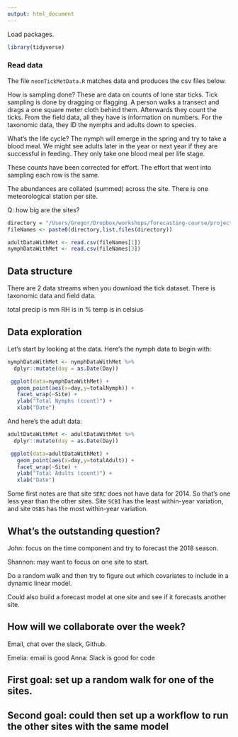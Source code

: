 ```yaml
---
output: html_document
---
```


Load packages.

```r
library(tidyverse)
```

### Read data

The file `neonTickMetData.R` matches data and produces the csv files below. 

How is sampling done? These are data on counts of lone star ticks. Tick sampling is done by dragging or flagging. A person walks a transect and drags a one square meter cloth behind them. Afterwards they count the ticks. From the field data, all they have is information on numbers. For the taxonomic data, they ID the nymphs and adults down to species.

What's the life cycle? The nymph will emerge in the spring and try to take a blood meal. We might see adults later in the year or next year if they are successful in feeding. They only take one blood meal per life stage.

These counts have been corrected for effort. The effort that went into sampling each row is the same. 

The abundances are collated (summed) across the site. There is one meteorological station per site.

Q: how big are the sites?

```r
directory = "/Users/Gregor/Dropbox/workshops/forecasting-course/project/groupprojectdata/"
fileNames <- paste0(directory,list.files(directory))

adultDataWithMet <- read.csv(fileNames[1])
nymphDataWithMet <- read.csv(fileNames[3])
```

## Data structure

There are 2 data streams when you download the tick dataset. There is taxonomic data and field data. 

total precip is mm
RH is in %
temp is in celsius

## Data exploration

Let's start by looking at the data. Here's the nymph data to begin with:

```r

nymphDataWithMet <- nymphDataWithMet %>%
  dplyr::mutate(day = as.Date(Day))

 ggplot(data=nymphDataWithMet) + 
   geom_point(aes(x=day,y=totalNymph)) + 
   facet_wrap(~Site) +
   ylab("Total Nymphs (count)") +
   xlab("Date")
```

And here's the adult data:

```r
adultDataWithMet <- adultDataWithMet %>%
  dplyr::mutate(day = as.Date(Day))

 ggplot(data=adultDataWithMet) + 
   geom_point(aes(x=day,y=totalAdult)) + 
   facet_wrap(~Site) +
   ylab("Total Adults (count)") +
   xlab("Date")
```
Some first notes are that site `SERC` does not have data for 2014. So that's one less year than the other sites. Site `SCBI` has the least within-year variation, and site `OSBS` has the most within-year variation.

## What's the outstanding question?

John: focus on the time component and try to forecast the 2018 season.

Shannon: may want to focus on one site to start. 

Do a random walk and then try to figure out which covariates to include in a dynamic linear model.

Could also build a forecast model at one site and see if it forecasts another site. 

## How will we collaborate over the week?

Email, chat over the slack, Github.

Emelia: email is good
Anna: Slack is good for code

## First goal: set up a random walk for one of the sites.
## Second goal: could then set up a workflow to run the other sites with the same model

